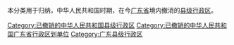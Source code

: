 本分类用于归纳，中华人民共和国时期，在今[[广东省|广东省]]境内撤消的[[县级行政区|县级行政区]]。

[[Category:已撤销的中华人民共和国县级行政区|Category:已撤销的中华人民共和国县级行政区]]
[[Category:已撤销的中华人民共和国广东省行政区划单位|Category:已撤销的中华人民共和国广东省行政区划单位]]
[[Category:广东县级行政区|Category:广东县级行政区]]